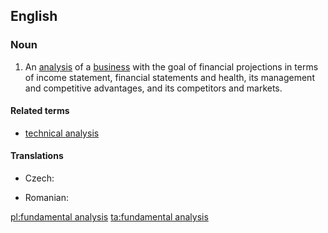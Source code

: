 ==English==
{{wikipedia}}

===Noun===
{{en-noun|-}}

# {{label|en|finance}} An [[analysis]] of a [[business]] with the goal of financial projections in terms of income statement, financial statements and health, its management and competitive advantages, and its competitors and markets.

====Related terms====
* [[technical analysis]]

====Translations====
{{trans-top|analysis}}
* Czech: {{t|cs|fundamentální analýza|f}}
{{trans-mid}}
* Romanian: {{t|ro|analiză fundamentală}}
{{trans-bottom}}

[[pl:fundamental analysis]]
[[ta:fundamental analysis]]